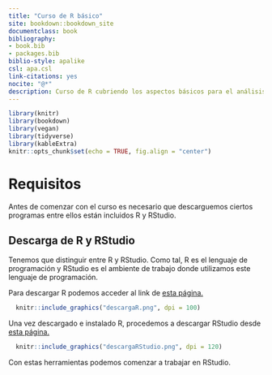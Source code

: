 ```yaml
--- 
title: "Curso de R básico"
site: bookdown::bookdown_site
documentclass: book
bibliography:
- book.bib
- packages.bib
biblio-style: apalike
csl: apa.csl
link-citations: yes
nocite: "@*"
description: Curso de R cubriendo los aspectos básicos para el análisis de datos biológicos.
---
```


```r
library(knitr)
library(bookdown)
library(vegan)
library(tidyverse)
library(kableExtra)
knitr::opts_chunk$set(echo = TRUE, fig.align = "center")
```

# Requisitos
Antes de comenzar con el curso es necesario que descarguemos ciertos programas entre ellos están incluidos R y RStudio.

## Descarga de R y RStudio
Tenemos que distinguir entre R y RStudio. Como tal, R es el lenguaje de programación y RStudio es el ambiente de trabajo donde utilizamos este lenguaje de programación.

Para descargar R podemos acceder al link de [esta página.](https://cran.r-project.org/bin/windows/base/)

```r
  knitr::include_graphics("descargaR.png", dpi = 100)
```


Una vez descargado e instalado R, procedemos a descargar RStudio desde [esta página.](https://rstudio.com/products/rstudio/download/#download)

```r
  knitr::include_graphics("descargaRStudio.png", dpi = 120)
```

Con estas herramientas podemos comenzar a trabajar en RStudio.